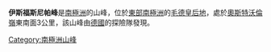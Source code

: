 {{Coord|73|9|S|1|30|W|source:GNIS|display=title}}

'''伊斯福斯尼帕峰'''是[[南極洲|南極洲]]的山峰，位於[[東部南極洲|東部南極洲]]的[[毛德皇后地|毛德皇后地]]，處於[[奧斯特沃倫嶺|奧斯特沃倫嶺]]東南面3公里，該山峰由[[德國|德國]]的探險隊發現。

{{Antarctica-geo-stub}}
[[Category:南極洲山峰|Category:南極洲山峰]]